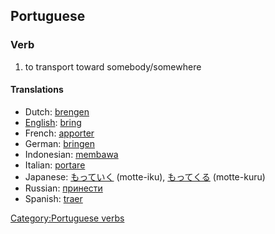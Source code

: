 ==Portuguese==
===Verb===
# to transport toward somebody/somewhere

====Translations====
*Dutch: [[brengen]]
*[[English]]: [[bring]]
*French: [[apporter]]
*German: [[bringen]]
*Indonesian: [[bawa|membawa]]
*Italian: [[portare]]
*Japanese: [[もっていく]] (motte-iku), [[もってくる]] (motte-kuru)
*Russian: [[принести]]
*Spanish: [[traer]]

[[Category:Portuguese verbs]]